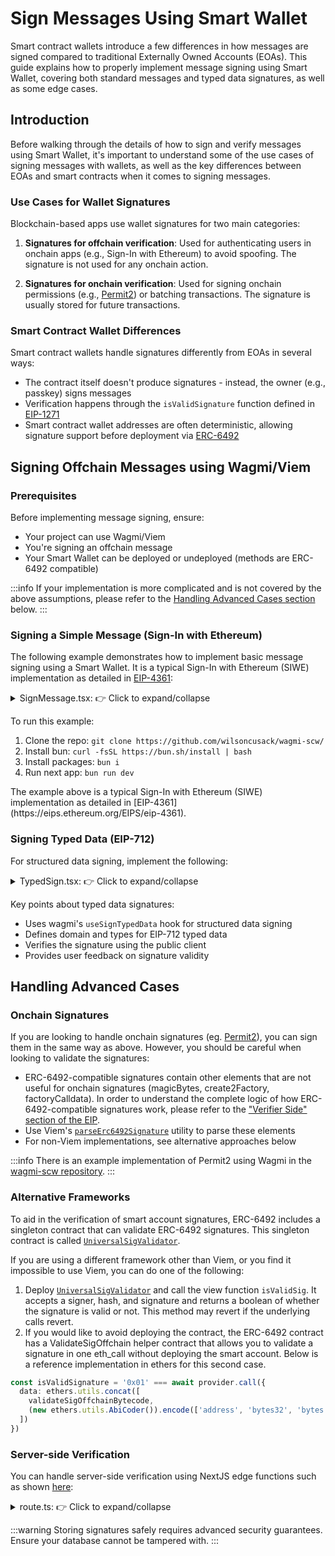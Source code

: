 
# Sign Messages Using Smart Wallet

Smart contract wallets introduce a few differences in how messages are signed compared to traditional Externally Owned Accounts (EOAs). This guide explains how to properly implement message signing using Smart Wallet, covering both standard messages and typed data signatures, as well as some edge cases.

## Introduction

Before walking through the details of how to sign and verify messages using Smart Wallet, it's important to understand some of the use cases of signing messages with wallets, as well as the key differences between EOAs and smart contracts when it comes to signing messages.

### Use Cases for Wallet Signatures

Blockchain-based apps use wallet signatures for two main categories:

1. **Signatures for offchain verification**: Used for authenticating users in onchain apps (e.g., Sign-In with Ethereum) to avoid spoofing. The signature is not used for any onchain action.

2. **Signatures for onchain verification**: Used for signing onchain permissions (e.g., [Permit2](https://github.com/Uniswap/permit2)) or batching transactions. The signature is usually stored for future transactions.

### Smart Contract Wallet Differences

Smart contract wallets handle signatures differently from EOAs in several ways:

- The contract itself doesn't produce signatures - instead, the owner (e.g., passkey) signs messages
- Verification happens through the `isValidSignature` function defined in [EIP-1271](https://eips.ethereum.org/EIPS/eip-1271)
- Smart contract wallet addresses are often deterministic, allowing signature support before deployment via [ERC-6492](https://eips.ethereum.org/EIPS/eip-6492)

## Signing Offchain Messages using Wagmi/Viem

### Prerequisites

Before implementing message signing, ensure:

- Your project can use Wagmi/Viem
- You're signing an offchain message
- Your Smart Wallet can be deployed or undeployed (methods are ERC-6492 compatible)

:::info
If your implementation is more complicated and is not covered by the above assumptions, please refer to the [Handling Advanced Cases section](#handling-advanced-cases) below.
:::

### Signing a Simple Message (Sign-In with Ethereum)

The following example demonstrates how to implement basic message signing using a Smart Wallet.
It is a typical Sign-In with Ethereum (SIWE) implementation as detailed in [EIP-4361](https://eips.ethereum.org/EIPS/eip-4361):

<details style={{ 
  backgroundColor: 'transparent', 
  padding: '1rem', 
  border: '1px solid #e9ecef',
  borderRadius: '8px',
  marginBottom: '1rem'
}}>
<summary style={{
  cursor: 'pointer',
  fontWeight: 'bold',
  padding: '0.5rem',
  color: 'white'
}}>SignMessage.tsx:  👉 Click to expand/collapse</summary>

```tsx [SignMessage.tsx]
import { useCallback, useEffect, useMemo, useState } from "react";
import type { Hex } from "viem";
import { useAccount, usePublicClient, useSignMessage } from "wagmi";
import { SiweMessage } from "siwe";

export function SignMessage() {
  const account = useAccount();
  const client = usePublicClient();
  const [signature, setSignature] = useState<Hex | undefined>(undefined);
  const { signMessage } = useSignMessage({
    mutation: { onSuccess: (sig) => setSignature(sig) },
  });
  const message = useMemo(() => {
    return new SiweMessage({
      domain: document.location.host,
      address: account.address,
      chainId: account.chainId,
      uri: document.location.origin,
      version: "1",
      statement: "Smart Wallet SIWE Example",
      nonce: "12345678",
    });
  }, []);

  const [valid, setValid] = useState<boolean | undefined>(undefined);

  const checkValid = useCallback(async () => {
    if (!signature || !account.address || !client) return;

    client
      .verifyMessage({
        address: account.address,
        message: message.prepareMessage(),
        signature,
      })
      .then((v) => setValid(v));
  }, [signature, account]);

  useEffect(() => {
    checkValid();
  }, [signature, account]);

  return (
    <div>
      <h2>Sign Message (Sign In with Ethereum)</h2>
      <button
        onClick={() => signMessage({ message: message.prepareMessage() })}
      >
        Sign
      </button>
      <p>{}</p>
      {signature && <p>Signature: {signature}</p>}
      {valid != undefined && <p> Is valid: {valid.toString()} </p>}
    </div>
  );
}
```

</details>

To run this example:

1. Clone the repo: `git clone https://github.com/wilsoncusack/wagmi-scw/`
2. Install bun: `curl -fsSL https://bun.sh/install | bash`
3. Install packages: `bun i`
4. Run next app: `bun run dev`

<Callout type="info">
The example above is a typical Sign-In with Ethereum (SIWE) implementation as detailed in [EIP-4361](https://eips.ethereum.org/EIPS/eip-4361).
</Callout>

### Signing Typed Data (EIP-712)

For structured data signing, implement the following:

<details style={{ 
  backgroundColor: 'transparent', 
  padding: '1rem', 
  border: '1px solid #e9ecef',
  borderRadius: '8px',
  marginBottom: '1rem'
}}>
<summary style={{
  cursor: 'pointer',
  fontWeight: 'bold',
  padding: '0.5rem',
  color: 'white'
}}>TypedSign.tsx:  👉 Click to expand/collapse</summary>

```tsx [TypedSign.tsx]
import { useCallback, useEffect, useState } from "react";
import type { Address, Hex } from "viem";
import { useAccount, usePublicClient, useSignTypedData } from "wagmi";

export const domain = {
  name: "Ether Mail",
  version: "1",
  chainId: 1,
  verifyingContract: "0xCcCCccccCCCCcCCCCCCcCcCccCcCCCcCcccccccC",
} as const;

export const types = {
  Person: [
    { name: "name", type: "string" },
    { name: "wallet", type: "address" },
  ],
  Mail: [
    { name: "from", type: "Person" },
    { name: "to", type: "Person" },
    { name: "contents", type: "string" },
  ],
} as const;

export function TypedSign() {
  const account = useAccount();
  const client = usePublicClient();
  const [signature, setSignature] = useState<Hex | undefined>(undefined);
  const { signTypedData } = useSignTypedData({
    mutation: { onSuccess: (sig) => setSignature(sig) },
  });
  const message = {
    from: {
      name: "Cow",
      wallet: "0xCD2a3d9F938E13CD947Ec05AbC7FE734Df8DD826" as Address,
    },
    to: {
      name: "Bob",
      wallet: "0xbBbBBBBbbBBBbbbBbbBbbbbBBbBbbbbBbBbbBBbB" as Address,
    },
    contents: "Hello, Bob!",
  };

  const [valid, setValid] = useState<boolean | undefined>(undefined);

  const checkValid = useCallback(async () => {
    if (!signature || !account.address) return;

    client
      .verifyTypedData({
        address: account.address,
        types,
        domain,
        primaryType: "Mail",
        message,
        signature,
      })
      .then((v) => setValid(v));
  }, [signature, account]);

  useEffect(() => {
    checkValid();
  }, [signature, account]);

  return (
    <div>
      <h2>Sign Typed Data</h2>
      <button
        onClick={() =>
          signTypedData({ domain, types, message, primaryType: "Mail" })
        }
      >
        Sign
      </button>
      <p>{}</p>
      {signature && <p>Signature: {signature}</p>}
      {valid != undefined && <p> Is valid: {valid.toString()} </p>}
    </div>
  );
}
```

</details>

Key points about typed data signatures:

- Uses wagmi's `useSignTypedData` hook for structured data signing
- Defines domain and types for EIP-712 typed data
- Verifies the signature using the public client
- Provides user feedback on signature validity

## Handling Advanced Cases

### Onchain Signatures

If you are looking to handle onchain signatures (eg. [Permit2](https://github.com/wilsoncusack/wagmi-scw/blob/main/src/components/Permit2.tsx)), you can sign them in the same way as above.
However, you should be careful when looking to validate the signatures:

- ERC-6492-compatible signatures contain other elements that are not useful for onchain signatures (magicBytes, create2Factory, factoryCalldata). In order to understand the complete logic of how ERC-6492-compatible signatures work,
  please refer to the ["Verifier Side" section of the EIP](https://eips.ethereum.org/EIPS/eip-6492#verifier-side).
- Use Viem's [`parseErc6492Signature`](https://viem.sh/docs/utilities/parseErc6492Signature#parseerc6492signature) utility to parse these elements
- For non-Viem implementations, see alternative approaches below

:::info
There is an example implementation of Permit2 using Wagmi in the [wagmi-scw repository](https://github.com/wilsoncusack/wagmi-scw/blob/main/src/components/Permit2.tsx).
:::

### Alternative Frameworks

To aid in the verification of smart account signatures, ERC-6492 includes a singleton contract that can validate ERC-6492 signatures.
This singleton contract is called [`UniversalSigValidator`](https://eips.ethereum.org/EIPS/eip-6492#reference-implementation).

If you are using a different framework other than Viem, or you find it impossible to use Viem, you can do one of the following:

1. Deploy [`UniversalSigValidator`](https://eips.ethereum.org/EIPS/eip-6492#reference-implementation) and call the view function `isValidSig`. It accepts a signer,
   hash, and signature and returns a boolean of whether the signature is valid or not.
   This method may revert if the underlying calls revert.
2. If you would like to avoid deploying the contract, the ERC-6492 contract has a ValidateSigOffchain
   helper contract that allows you to validate a signature in one eth_call without deploying the smart account. Below is a reference implementation in ethers for this second case.

```typescript [ethers-example.ts]
const isValidSignature = '0x01' === await provider.call({
  data: ethers.utils.concat([
    validateSigOffchainBytecode,
    (new ethers.utils.AbiCoder()).encode(['address', 'bytes32', 'bytes'], [signer, hash, signature])
  ])
})
```

### Server-side Verification

You can handle server-side verification using NextJS edge functions such as shown [here](https://github.com/youssefea/ethden2025-sign-tx-csw/blob/main/src/app/api/verify/route.ts):

<details style={{ 
  backgroundColor: 'transparent', 
  padding: '1rem', 
  border: '1px solid #e9ecef',
  borderRadius: '8px',
  marginBottom: '1rem'
}}>
<summary style={{
  cursor: 'pointer',
  fontWeight: 'bold',
  padding: '0.5rem',
  color: 'white'
}}>route.ts:  👉 Click to expand/collapse</summary>

```typescript [route.ts]
import { NextRequest, NextResponse } from 'next/server';
import { createPublicClient, http } from 'viem';
import { baseSepolia, base } from 'viem/chains';

export async function POST(request: NextRequest) {
  try {
    const { address, message, signature } = await request.json();
    const CHAIN = process.env.NODE_ENV === 'production' ? base : baseSepolia

    const publicClient = createPublicClient({
      chain: CHAIN,
      transport: http(),
    });


    const valid = await publicClient.verifyMessage({
        address: address,
        message: message,
        signature: signature,
    });
    console.log("valid", valid);

    if (valid){
        return NextResponse.json({ 
            success: true, 
            message: 'Signature verified',
            address: address 
        });
    } else {
        return NextResponse.json(
            { success: false, message: 'Invalid signature' },
            { status: 400 }
        );
    }
  } catch (error) {
    console.error('Error verifying signature:', error);
    return NextResponse.json(
      { success: false, message: 'Invalid signature' },
      { status: 400 }
    );
  }
}
```

</details>

:::warning
Storing signatures safely requires advanced security guarantees. Ensure your database cannot be tampered with.
:::
